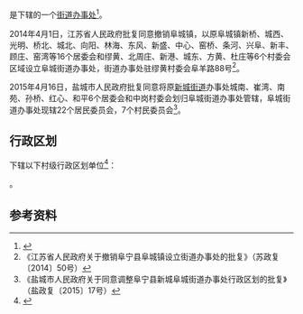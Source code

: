 {{中国乡级行政区|32/09/23/001/000}}

'''{{PAGENAMEBASE}}'''是{{PRC admin/fullname|32/09/23/001/000|3}}下辖的一个[[街道办事处|街道办事处]]<ref>{{PRC admin/ref sgc|{{PRC admin/parent|32/09/23/001/000}}}}</ref>。

2014年4月1日，江苏省人民政府批复同意撤销阜城镇，以原阜城镇新桥、城西、光明、桥北、城北、向阳、林海、东风、新盛、中心、窑桥、条河、兴阜、新丰、顾庄、窑湾等16个居委会和缪黄、北周庄、新港、城东、方黄、杜庄等6个村委会区域设立阜城街道办事处，街道办事处驻缪黄村委会阜羊路88号<ref>《江苏省人民政府关于撤销阜宁县阜城镇设立街道办事处的批复》（苏政复〔2014〕50号）</ref>。

2015年4月16日，盐城市人民政府批复同意将原[[金沙湖街道|新城街道]]办事处城南、崔湾、南苑、孙桥、红心、和平6个居委会和中岗村委会划归阜城街道办事处管辖，阜城街道办事处现辖22个居民委员会，7个村民委员会<ref>《盐城市人民政府关于同意调整阜宁县新城阜城街道办事处行政区划的批复》（盐政复〔2015〕17号）</ref>。

== 行政区划 ==
{{PAGENAMEBASE}}下辖以下村级行政区划单位<ref>{{PRC admin/ref sgc|32/09/23/001/000}}</ref>：

{{PRC admin/children|32/09/23/001/000}}。

== 参考资料 ==
{{reflist}}

{{江苏行政区划小作品}}
{{PRC admin/navcat|32/09/23/001/000}}